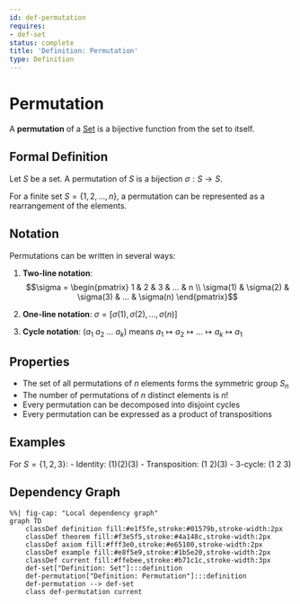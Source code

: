 ```yaml
---
id: def-permutation
requires:
- def-set
status: complete
title: 'Definition: Permutation'
type: Definition
---
```


# Permutation {#def-permutation}

A **permutation** of a [Set](../logic-set-theory/def-set.qmd) is a bijective function from the set to itself.

## Formal Definition

Let $S$ be a set. A permutation of $S$ is a bijection $\sigma: S \to S$.

For a finite set $S = \{1, 2, ..., n\}$, a permutation can be represented as a rearrangement of the elements.

## Notation

Permutations can be written in several ways:

1. **Two-line notation**:
   $$\sigma = \begin{pmatrix} 1 & 2 & 3 & ... & n \\ \sigma(1) & \sigma(2) & \sigma(3) & ... & \sigma(n) \end{pmatrix}$$

2. **One-line notation**: $\sigma = [\sigma(1), \sigma(2), ..., \sigma(n)]$

3. **Cycle notation**: $(a_1\ a_2\ ...\ a_k)$ means $a_1 \mapsto a_2 \mapsto ... \mapsto a_k \mapsto a_1$

## Properties

- The set of all permutations of $n$ elements forms the symmetric group $S_n$
- The number of permutations of $n$ distinct elements is $n!$
- Every permutation can be decomposed into disjoint cycles
- Every permutation can be expressed as a product of transpositions

## Examples

For $S = \{1, 2, 3\}$:
- Identity: $(1)(2)(3)$
- Transposition: $(1\ 2)(3)$
- 3-cycle: $(1\ 2\ 3)$

## Dependency Graph

```mermaid
%%| fig-cap: "Local dependency graph"
graph TD
    classDef definition fill:#e1f5fe,stroke:#01579b,stroke-width:2px
    classDef theorem fill:#f3e5f5,stroke:#4a148c,stroke-width:2px
    classDef axiom fill:#fff3e0,stroke:#e65100,stroke-width:2px
    classDef example fill:#e8f5e9,stroke:#1b5e20,stroke-width:2px
    classDef current fill:#ffebee,stroke:#b71c1c,stroke-width:3px
    def-set["Definition: Set"]:::definition
    def-permutation["Definition: Permutation"]:::definition
    def-permutation --> def-set
    class def-permutation current
```